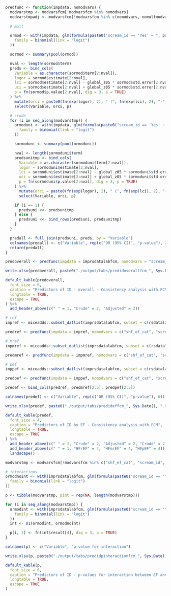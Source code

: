 ```r

predfunc <- function(impdata, nomodvars) {
  modvarstmp <- modvarsfcm[!modvarsfcm %in% nomodvars]
  modvarstmpadj <- modvarsfcm[!modvarsfcm %in% c(nomodvars, nomultmodvars)]
  
  # mult

  ormod <- with(impdata, glm(formula(paste0("scream_id == 'Yes' ~ ", paste(modvarstmpadj, collapse = " + "))),
    family = binomial(link = "logit")
  ))

  sormod <- summary(pool(ormod))

  nval <- length(sormod$term)
  preds <- bind_cols(
    Variable = as.character(sormod$term[2:nval]),
    logor = sormod$estimate[2:nval],
    lci = sormod$estimate[2:nval] - global_z05 * sormod$std.error[2:nval],
    uci = sormod$estimate[2:nval] + global_z05 * sormod$std.error[2:nval],
    p = fn(sormod$p.value[2:nval], dig = 3, p = TRUE)
  ) %>%
    mutate(orci = paste0(fn(exp(logor), 2), " (", fn(exp(lci), 2), "-", fn(exp(uci), 2), ")")) %>%
    select(Variable, orci, p)

  # crude
  for (i in seq_along(modvarstmp)) {
    ormoduni <- with(impdata, glm(formula(paste0("scream_id == 'Yes' ~ ", modvarstmp[i])),
      family = binomial(link = "logit")
    ))

    sormoduni <- summary(pool(ormoduni))

    nval <- length(sormoduni$term)
    predsunitmp <- bind_cols(
      Variable = as.character(sormoduni$term[2:nval]),
      logor = sormoduni$estimate[2:nval],
      lci = sormoduni$estimate[2:nval] - global_z05 * sormoduni$std.error[2:nval],
      uci = sormoduni$estimate[2:nval] + global_z05 * sormoduni$std.error[2:nval],
      p = fn(sormoduni$p.value[2:nval], dig = 3, p = TRUE)
    ) %>%
      mutate(orci = paste0(fn(exp(logor), 2), " (", fn(exp(lci), 2), "-", fn(exp(uci), 2), ")")) %>%
      select(Variable, orci, p)

    if (i == 1) {
      predsuni <<- predsunitmp
    } else {
      predsuni <<- bind_rows(predsuni, predsunitmp)
    }
  }

  predall <- full_join(predsuni, preds, by = "Variable")
  colnames(predall) <- c("Variable", rep(c("OR (95% CI)", "p-value"), 2))
  return(predall)
}
```

```r

predoverall <- predfunc(impdata = imprsdatalabfcm, nomodvars = "scream_id")

write.xlsx(predoverall, paste0("./output/tabs/predidoverallfcm_", Sys.Date(), ".xlsx"), rowNames = FALSE, overwrite = TRUE)

default_kable(predoverall,
  font_size = 6,
  caption = "Predictors of ID - overall - Consistency analysis with FCM",
  longtable = TRUE,
  escape = TRUE
) %>%
  add_header_above(c(" " = 1, "Crude" = 2, "Adjusted" = 2))
```

\clearpage

```r

# ref
impref <- miceadds::subset_datlist(imprsdatalabfcm, subset = c(rsdatalab$shf_ef_cat == "HFrEF"))

predref <- predfunc(impdata = impref, nomodvars = c("shf_ef_cat", "scream_id"))

# mref
impmref <- miceadds::subset_datlist(imprsdatalabfcm, subset = c(rsdatalab$shf_ef_cat == "HFmrEF"))

predmref <- predfunc(impdata = impmref, nomodvars = c("shf_ef_cat", "scream_id"))

# pef
imppef <- miceadds::subset_datlist(imprsdatalabfcm, subset = c(rsdatalab$shf_ef_cat == "HFpEF"))

predpef <- predfunc(impdata = imppef, nomodvars = c("shf_ef_cat", "scream_id"))

predef <- bind_cols(predref, predmref[2:5], predpef[2:5])

colnames(predef) <- c("Variable", rep(c("OR (95% CI)", "p-value"), 6))

write.xlsx(predef, paste0("./output/tabs/predideffcm_", Sys.Date(), ".xlsx"), rowNames = FALSE, overwrite = TRUE)

default_kable(predef,
  font_size = 4,
  caption = "Predictors of ID by EF - Consistency analysis with FCM",
  longtable = TRUE,
  escape = TRUE
) %>%
  add_header_above(c(" " = 1, "Crude" = 2, "Adjusted" = 2, "Crude" = 2, "Adjusted" = 2, "Crude" = 2, "Adjusted" = 2)) %>%
  add_header_above(c(" " = 1, "HFrEF" = 4, "HFmrEF" = 4, "HFpEF" = 4)) %>%
  landscape()
```

\clearpage

```r

modvarstmp <- modvarsfcm[!modvarsfcm %in% c("shf_ef_cat", "scream_id", nomultmodvars)]

# interactions
ormodnoint <- with(imprsdatalabfcm, glm(formula(paste0("scream_id == 'Yes' ~ ", paste(modvarstmp, collapse = " + "))),
  family = binomial(link = "logit")
))

p <- tibble(modvarstmp, pint = rep(NA, length(modvarstmp)))

for (i in seq_along(modvarstmp)) {
  ormodint <- with(imprsdatalabfcm, glm(formula(paste0("scream_id == 'Yes' ~ shf_ef_cat * ", modvarstmp[i], " + ", paste(modvarstmp, collapse = " + "))),
    family = binomial(link = "logit")
  ))
  int <- D1(ormodint, ormodnoint)

  p[i, 2] <- fn(int$result[4], dig = 3, p = TRUE)
}

colnames(p) <- c("Variable", "p-value for interaction")

write.xlsx(p, paste0("./output/tabs/predidpinteractionfcm_", Sys.Date(), ".xlsx"), rowNames = FALSE, overwrite = TRUE)

default_kable(p,
  font_size = 6,
  caption = "Predictors of ID - p-values for interaction between EF and the respective variables - Consistency analysis with FCM",
  longtable = TRUE,
  escape = TRUE
)
```
